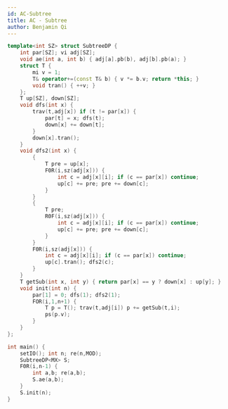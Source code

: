 ```yaml
---
id: AC-Subtree
title: AC - Subtree
author: Benjamin Qi
---
```


<IncompleteSection />

```cpp
template<int SZ> struct SubtreeDP {
	int par[SZ]; vi adj[SZ];
	void ae(int a, int b) { adj[a].pb(b), adj[b].pb(a); }
	struct T {
		mi v = 1;
		T& operator+=(const T& b) { v *= b.v; return *this; }
		void tran() { ++v; }
	};
	T up[SZ], down[SZ];
	void dfs(int x) {
		trav(t,adj[x]) if (t != par[x]) {
			par[t] = x; dfs(t);
			down[x] += down[t];
		}
		down[x].tran();
	}
	void dfs2(int x) {
		{
			T pre = up[x];
			F0R(i,sz(adj[x])) {
				int c = adj[x][i]; if (c == par[x]) continue;
				up[c] += pre; pre += down[c];
			}
		}
		{
			T pre;
			R0F(i,sz(adj[x])) {
				int c = adj[x][i]; if (c == par[x]) continue;
				up[c] += pre; pre += down[c];
			}
		}
		F0R(i,sz(adj[x])) {
			int c = adj[x][i]; if (c == par[x]) continue;
			up[c].tran(); dfs2(c);
		}
	}
	T getSub(int x, int y) { return par[x] == y ? down[x] : up[y]; }
	void init(int n) {
		par[1] = 0; dfs(1); dfs2(1);
		FOR(i,1,n+1) {
			T p = T(); trav(t,adj[i]) p += getSub(t,i);
			ps(p.v);
		}
	}
};

int main() {
	setIO(); int n; re(n,MOD);
	SubtreeDP<MX> S;
	F0R(i,n-1) {
		int a,b; re(a,b);
		S.ae(a,b);
	}
	S.init(n);
}
```
